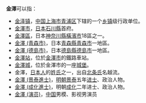 '''金澤'''可以指：
*[[金泽镇|金泽镇]]，[[中华人民共和国|中国]][[上海市|上海市]][[青浦区|青浦区]]下辖的一个[[乡镇|乡镇]]级行政单位。
*[[金澤市|金澤市]]，[[日本|日本]][[石川縣|石川縣]]首府。
*[[金澤區|金澤區]]，日本[[神奈川縣|神奈川縣]][[橫濱市|橫濱市]]18區之一。
*[[金澤_(青森市)|金澤 (青森市)]]，日本[[青森縣|青森縣]][[青森市|青森市]]一地區。
*[[金澤_(德島市)|金澤 (德島市)]]，日本[[德島縣|德島縣]][[德島市|德島市]]一地區。
*[[金澤站|金澤站]]，位於[[金澤市|金澤市]]的鐵路車站。
*[[金澤城|金澤城]]，位於金澤市的一座[[城堡|城堡]]。
*金澤，[[日本人|日本人]]的[[姓氏|姓氏]]之一，出自[[北条氏|北条氏]]名越流。
* [[金澤_(景泰進士)|金澤 (景泰進士)]]，[[明朝|明朝]][[景泰_(明朝)|景泰]]五年[[进士|进士]]、政治人物。
* [[金澤_(成化進士)|金澤 (成化進士)]]，明朝[[成化|成化]]二年进士、政治人物。
*[[金澤_(演员)|金澤 (演员)]]，[[中国|中国]]男模、影视男演员
{{Disambig|Cat=二字地名消歧义}}
{{DEFAULTSORT:Kanazawa}}
